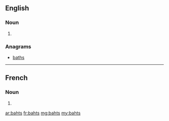 ==English==

===Noun===
{{head|en}}

# {{plural of|baht}}

===Anagrams===
* [[baths#English|baths]]

----

==French==

===Noun===
{{head|fr|plural}} {{m-p}}

# {{plural of|baht|lang=fr}}

[[ar:bahts]]
[[fr:bahts]]
[[mg:bahts]]
[[my:bahts]]